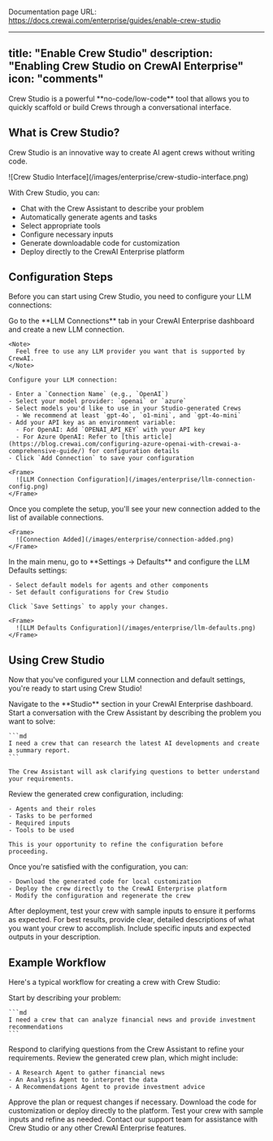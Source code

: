 Documentation page URL: https://docs.crewai.com/enterprise/guides/enable-crew-studio

---
title: "Enable Crew Studio"
description: "Enabling Crew Studio on CrewAI Enterprise"
icon: "comments"
---

<Tip>
Crew Studio is a powerful **no-code/low-code** tool that allows you to quickly scaffold or build Crews through a conversational interface. 
</Tip>

## What is Crew Studio?

Crew Studio is an innovative way to create AI agent crews without writing code. 

<Frame>
  ![Crew Studio Interface](/images/enterprise/crew-studio-interface.png)
</Frame>

With Crew Studio, you can:

- Chat with the Crew Assistant to describe your problem
- Automatically generate agents and tasks
- Select appropriate tools
- Configure necessary inputs
- Generate downloadable code for customization
- Deploy directly to the CrewAI Enterprise platform

## Configuration Steps

Before you can start using Crew Studio, you need to configure your LLM connections:

<Steps>
  <Step title="Set Up LLM Connection">
    Go to the **LLM Connections** tab in your CrewAI Enterprise dashboard and create a new LLM connection.

    <Note>
      Feel free to use any LLM provider you want that is supported by CrewAI.
    </Note>
    
    Configure your LLM connection:
    
    - Enter a `Connection Name` (e.g., `OpenAI`)
    - Select your model provider: `openai` or `azure`
    - Select models you'd like to use in your Studio-generated Crews
      - We recommend at least `gpt-4o`, `o1-mini`, and `gpt-4o-mini`
    - Add your API key as an environment variable:
      - For OpenAI: Add `OPENAI_API_KEY` with your API key
      - For Azure OpenAI: Refer to [this article](https://blog.crewai.com/configuring-azure-openai-with-crewai-a-comprehensive-guide/) for configuration details
    - Click `Add Connection` to save your configuration
    
    <Frame>
      ![LLM Connection Configuration](/images/enterprise/llm-connection-config.png)
    </Frame>
  </Step>
  
  <Step title="Verify Connection Added">
    Once you complete the setup, you'll see your new connection added to the list of available connections.
    
    <Frame>
      ![Connection Added](/images/enterprise/connection-added.png)
    </Frame>
  </Step>
  
  <Step title="Configure LLM Defaults">
    In the main menu, go to **Settings → Defaults** and configure the LLM Defaults settings:
    
    - Select default models for agents and other components
    - Set default configurations for Crew Studio
    
    Click `Save Settings` to apply your changes.
    
    <Frame>
      ![LLM Defaults Configuration](/images/enterprise/llm-defaults.png)
    </Frame>
  </Step>
</Steps>

## Using Crew Studio

Now that you've configured your LLM connection and default settings, you're ready to start using Crew Studio!

<Steps>
  <Step title="Access Studio">
    Navigate to the **Studio** section in your CrewAI Enterprise dashboard.
  </Step>
  
  <Step title="Start a Conversation">
    Start a conversation with the Crew Assistant by describing the problem you want to solve:
    
    ```md
    I need a crew that can research the latest AI developments and create a summary report.
    ```
    
    The Crew Assistant will ask clarifying questions to better understand your requirements.
  </Step>
  
  <Step title="Review Generated Crew">
    Review the generated crew configuration, including:
    
    - Agents and their roles
    - Tasks to be performed
    - Required inputs
    - Tools to be used
    
    This is your opportunity to refine the configuration before proceeding.
  </Step>
  
  <Step title="Deploy or Download">
    Once you're satisfied with the configuration, you can:
    
    - Download the generated code for local customization
    - Deploy the crew directly to the CrewAI Enterprise platform
    - Modify the configuration and regenerate the crew
  </Step>
  
  <Step title="Test Your Crew">
    After deployment, test your crew with sample inputs to ensure it performs as expected.
  </Step>
</Steps>

<Tip>
For best results, provide clear, detailed descriptions of what you want your crew to accomplish. Include specific inputs and expected outputs in your description.
</Tip>

## Example Workflow

Here's a typical workflow for creating a crew with Crew Studio:

<Steps>
  <Step title="Describe Your Problem">
    Start by describing your problem:
    
    ```md
    I need a crew that can analyze financial news and provide investment recommendations
    ```
  </Step>
  
  <Step title="Answer Questions">
    Respond to clarifying questions from the Crew Assistant to refine your requirements.
  </Step>
  
  <Step title="Review the Plan">
    Review the generated crew plan, which might include:
    
    - A Research Agent to gather financial news
    - An Analysis Agent to interpret the data
    - A Recommendations Agent to provide investment advice
  </Step>
  
  <Step title="Approve or Modify">
    Approve the plan or request changes if necessary.
  </Step>
  
  <Step title="Download or Deploy">
    Download the code for customization or deploy directly to the platform.
  </Step>
  
  <Step title="Test and Refine">
    Test your crew with sample inputs and refine as needed.
  </Step>
</Steps>

<Card title="Need Help?" icon="headset" href="mailto:support@crewai.com">
  Contact our support team for assistance with Crew Studio or any other CrewAI Enterprise features.
</Card>

